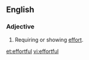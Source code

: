 ==English==

===Adjective===
{{en-adj}}
# Requiring or showing [[effort]].

[[et:effortful]]
[[vi:effortful]]